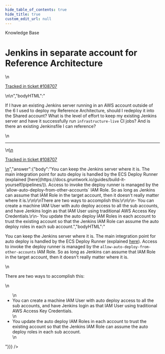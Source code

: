 ```yaml
---
hide_table_of_contents: true
hide_title: true
custom_edit_url: null
---
```



<head>
  <link rel="canonical" href="https://github.com/gruntwork-io/knowledge-base/discussions/447" />
</head>

<CenterLayout>
<span className="searchCategory">Knowledge Base</span>
<h1>Jenkins in separate account for Reference Architecture</h1>
<GitHub discussion={{"id":"D_kwDOF8slf84APs6d","number":447,"author":{"login":"iangrunt"},"title":"Jenkins in separate account for Reference Architecture","body":"\nIf I have an existing Jenkins server running in an AWS account outside of the 6 I used to deploy my Reference Architecture, should I redeploy it into the Shared account? What is the level of effort to keep my existing Jenkins server and have it successfully run `infrastructure-live` CI jobs? And is there an existing Jenkinsfile I can reference? \n\n---\n\n<ins datetime=\"2022-06-02T18:11:21Z\">\n  <p><a href=\"https://support.gruntwork.io/hc/requests/108707\">Tracked in ticket #108707</a></p>\n</ins>\n","bodyHTML":"<p dir=\"auto\">If I have an existing Jenkins server running in an AWS account outside of the 6 I used to deploy my Reference Architecture, should I redeploy it into the Shared account? What is the level of effort to keep my existing Jenkins server and have it successfully run <code class=\"notranslate\">infrastructure-live</code> CI jobs? And is there an existing Jenkinsfile I can reference?</p>\n<hr>\n<ins datetime=\"2022-06-02T18:11:21Z\">\n  <p dir=\"auto\"><a href=\"https://support.gruntwork.io/hc/requests/108707\" rel=\"nofollow\">Tracked in ticket #108707</a></p>\n</ins>","answer":{"body":"You can keep the Jenkins server where it is. The main integration point for auto deploy is handled by the ECS Deploy Runner (explained [here](https://docs.gruntwork.io/guides/build-it-yourself/pipelines/)). Access to invoke the deploy runner is managed by the `allow-auto-deploy-from-other-accounts` IAM Role. So as long as Jenkins can assume that IAM Role in the target account, then it doesn't really matter where it is.\r\n\r\nThere are two ways to accomplish this:\r\n\r\n- You can create a machine IAM User with auto deploy access to all the sub accounts, and have Jenkins login as that IAM User using traditional AWS Access Key Credentials.\r\n- You update the auto deploy IAM Roles in each account to trust the existing account so that the Jenkins IAM Role can assume the auto deploy roles in each sub account.","bodyHTML":"<p dir=\"auto\">You can keep the Jenkins server where it is. The main integration point for auto deploy is handled by the ECS Deploy Runner (explained <a href=\"https://docs.gruntwork.io/guides/build-it-yourself/pipelines/\" rel=\"nofollow\">here</a>). Access to invoke the deploy runner is managed by the <code class=\"notranslate\">allow-auto-deploy-from-other-accounts</code> IAM Role. So as long as Jenkins can assume that IAM Role in the target account, then it doesn't really matter where it is.</p>\n<p dir=\"auto\">There are two ways to accomplish this:</p>\n<ul dir=\"auto\">\n<li>You can create a machine IAM User with auto deploy access to all the sub accounts, and have Jenkins login as that IAM User using traditional AWS Access Key Credentials.</li>\n<li>You update the auto deploy IAM Roles in each account to trust the existing account so that the Jenkins IAM Role can assume the auto deploy roles in each sub account.</li>\n</ul>"}}} />

</CenterLayout>
  

<!-- ##DOCS-SOURCER-START
{
  "sourcePlugin": "github-discussions",
  "hash": "a7b5c3b9fca62cc43d38848296795645"
}
##DOCS-SOURCER-END -->
